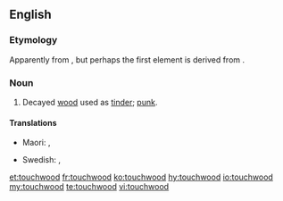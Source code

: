 ==English==

===Etymology===
Apparently from {{compound|touch|wood|lang=en}}, but perhaps the first element is derived from {{m|en|torch}}.
{{rfe}}

===Noun===
{{en-noun|-}}

# Decayed [[wood]] used as [[tinder]]; [[punk]].

====Translations====
{{trans-top|dry material used for fire lighting}}
* Maori: {{t|mi|pangē}}, {{t|mi|pangi}}
{{trans-mid}}
* Swedish: {{t+|sv|fnöske|n}}, {{t|sv|tändved|c}}
{{trans-bottom}}

[[et:touchwood]]
[[fr:touchwood]]
[[ko:touchwood]]
[[hy:touchwood]]
[[io:touchwood]]
[[my:touchwood]]
[[te:touchwood]]
[[vi:touchwood]]